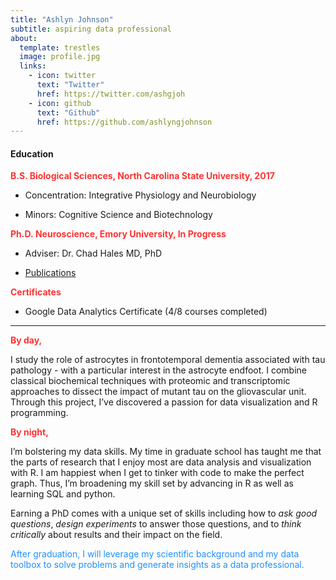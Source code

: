 ```yaml
---
title: "Ashlyn Johnson"
subtitle: aspiring data professional
about: 
  template: trestles
  image: profile.jpg
  links: 
    - icon: twitter
      text: "Twitter"
      href: https://twitter.com/ashgjoh
    - icon: github
      text: "Github"
      href: https://github.com/ashlyngjohnson
---
```


#### Education

<p style="color: #FF3131">**B.S. Biological Sciences, North Carolina State University, 2017**</p>

-   Concentration: Integrative Physiology and Neurobiology

-   Minors: Cognitive Science and Biotechnology

<p style="color: #FF3131">**Ph.D. Neuroscience, Emory University, In Progress**</p>

-   Adviser: Dr. Chad Hales MD, PhD

-   [Publications](https://scholar.google.com/citations?user=p6HJwcMAAAAJ&hl=en)

<p style="color: #FF3131">**Certificates**</p>

-   Google Data Analytics Certificate (4/8 courses completed)

------------------------------------------------------------------------

<p style="color: #FF3131">**By day,**</p>

I study the role of astrocytes in frontotemporal dementia associated with tau pathology - with a particular interest in the astrocyte endfoot. I combine classical biochemical techniques with proteomic and transcriptomic approaches to dissect the impact of mutant tau on the gliovascular unit. Through this project, I've discovered a passion for data visualization and R programming.

<p style="color: #FF3131">**By night,**</p>

I'm bolstering my data skills. My time in graduate school has taught me that the parts of research that I enjoy most are data analysis and visualization with R. I am happiest when I get to tinker with code to make the perfect graph. Thus, I'm broadening my skill set by advancing in R as well as learning SQL and python.

Earning a PhD comes with a unique set of skills including how to *ask good questions*, *design experiments* to answer those questions, and to *think critically* about results and their impact on the field.

<p style="color: DodgerBlue"> After graduation, I will leverage my scientific background and my data toolbox to solve problems and generate insights as a data professional.</p>
